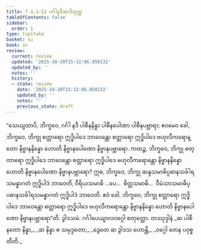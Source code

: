 ```yaml
---
title: 7.4.1–12 ဂင်္ဂါနဒီအာဒိသုတ္တ
tableOfContents: false
sidebar:
  order: 1
type: tipitaka
basket: su
book: sn
review:
  current: review
  updated: '2025-10-20T15:32:06.850132'
  updated_by: ''
  notes: ''
  history:
  - state: review
    date: '2025-10-20T15:32:06.850132'
    updated_by: ''
    notes: ''
    previous_state: draft
---
```



<DynamicBreadcrumb />


<ReviewStatus review={frontmatter.review} showDetails={true} />

<HypothesisAnnotation frontmatter={frontmatter} />

<Division number="845–856" book="sn" e="ch" v="18" p="410">

<Paragraph number="1526" book="sn">
“သေယျထာပိ, ဘိက္ခဝေ, ဂင်္ဂါ နဒီ ပါစီနနိန္နာ ပါစီနပေါဏာ ပါစီနပဗ္ဘာရာ; ဧဝမေဝ ခေါ, ဘိက္ခဝေ, ဘိက္ခု စတ္တာရော ဣဒ္ဓိပါဒေ ဘာဝေန္တော စတ္တာရော ဣဒ္ဓိပါဒေ ဗဟုလီကရောန္တော နိဗ္ဗာနနိန္နော ဟောတိ နိဗ္ဗာနပေါဏော နိဗ္ဗာနပဗ္ဘာရော. ကထဉ္စ, ဘိက္ခဝေ, ဘိက္ခု စတ္တာရော ဣဒ္ဓိပါဒေ ဘာဝေန္တော စတ္တာရော ဣဒ္ဓိပါဒေ ဗဟုလီကရောန္တော နိဗ္ဗာနနိန္နော ဟောတိ နိဗ္ဗာနပေါဏော နိဗ္ဗာနပဗ္ဘာရော? ဣဓ, ဘိက္ခဝေ, ဘိက္ခု ဆန္ဒသမာဓိပ္ပဓာနသင်္ခါရသမန္နာဂတံ ဣဒ္ဓိပါဒံ ဘာဝေတိ, ဝီရိယသမာဓိ …ပေ…  စိတ္တသမာဓိ…  ဝီမံသာသမာဓိပ္ပဓာနသင်္ခါရသမန္နာဂတံ ဣဒ္ဓိပါဒံ ဘာဝေတိ.
</Paragraph>

<Paragraph number="1527" book="sn">
ဧဝံ ခေါ, ဘိက္ခဝေ, ဘိက္ခု စတ္တာရော ဣဒ္ဓိပါဒေ ဘာဝေန္တော စတ္တာရော ဣဒ္ဓိပါဒေ ဗဟုလီကရောန္တော နိဗ္ဗာနနိန္နော ဟောတိ နိဗ္ဗာနပေါဏော နိဗ္ဗာနပဗ္ဘာရော”တိ.

</Paragraph>
</Division>

<Paragraph number="1528" type="center" book="sn">
ဒွါဒသမံ.



</Paragraph>

<Paragraph number="1529" type="center" book="sn">
ဂင်္ဂါပေယျာလဝဂ္ဂေါ စတုတ္ထော.



</Paragraph>

<Paragraph number="1530" type="center" book="sn">
တဿုဒ္ဒါနံ


</Paragraph>

<Paragraph number="1531" type="verses" book="sn">
_ဆ ပါစီနတော နိန္နာ,_  
_ဆ နိန္နာ စ သမုဒ္ဒတော;_  
_ဒွေတေ ဆ ဒွါဒသ ဟောန္တိ,_  
_ဝဂ္ဂေါ တေန ပဝုစ္စတီတိ._
</Paragraph>